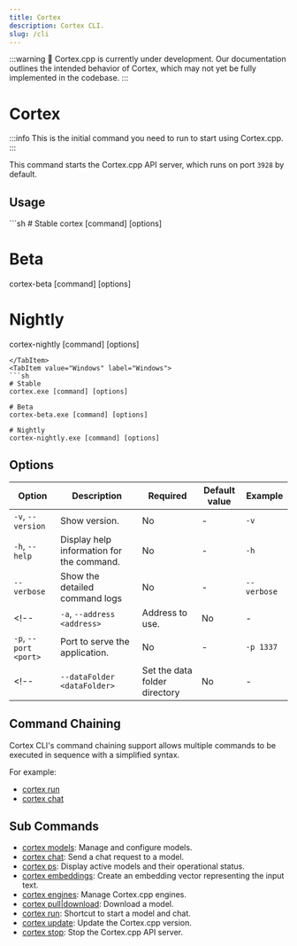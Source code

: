 ```yaml
---
title: Cortex
description: Cortex CLI.
slug: /cli
---
```



:::warning
🚧 Cortex.cpp is currently under development. Our documentation outlines the intended behavior of Cortex, which may not yet be fully implemented in the codebase.
:::

# Cortex
:::info
This is the initial command you need to run to start using Cortex.cpp.
:::

This command starts the Cortex.cpp API server, which runs on port `3928` by default.

## Usage
<Tabs>
  <TabItem value="MacOs/Linux" label="MacOs/Linux">
  ```sh
  # Stable
  cortex [command] [options]

  # Beta
  cortex-beta [command] [options]

  # Nightly
  cortex-nightly [command] [options]
  ```
  </TabItem>
  <TabItem value="Windows" label="Windows">
  ```sh
  # Stable
  cortex.exe [command] [options]

  # Beta
  cortex-beta.exe [command] [options]

  # Nightly
  cortex-nightly.exe [command] [options]
  ```
  </TabItem>
</Tabs>


## Options

| Option                       | Description                               | Required | Default value | Example                       |
| ---------------------------- | ----------------------------------------- | -------- | ------------- | ----------------------------- |
| `-v`, `--version`            | Show version.                              | No       | -       | `-v`                          |
| `-h`, `--help`               | Display help information for the command.  | No       | -             | `-h`                          |
| `--verbose`               | Show the detailed command logs                                 | No       | -       | `--verbose`                          |
<!-- | `-a`, `--address <address>`  | Address to use.                            | No       | -             | `-a 192.168.1.1`              |
| `-p`, `--port <port>`        | Port to serve the application.             | No       | -             | `-p 1337`                     | -->
<!--| `--dataFolder <dataFolder>`  | Set the data folder directory             | No       | -             | `--dataFolder /path/to/data`  | -->


## Command Chaining
Cortex CLI's command chaining support allows multiple commands to be executed in sequence with a simplified syntax.

For example:

- [cortex run](/docs/cli/run)
- [cortex chat](/docs/cli/chat)

## Sub Commands

- [cortex models](/docs/cli/models): Manage and configure models.
- [cortex chat](/docs/cli/chat): Send a chat request to a model.
- [cortex ps](/docs/cli/ps): Display active models and their operational status.
- [cortex embeddings](/docs/cli/embeddings): Create an embedding vector representing the input text.
- [cortex engines](/docs/cli/engines): Manage Cortex.cpp engines.
- [cortex pull|download](/docs/cli/pull): Download a model.
- [cortex run](/docs/cli/run): Shortcut to start a model and chat.
- [cortex update](/docs/cli/update): Update the Cortex.cpp version.
- [cortex stop](/docs/cli/stop): Stop the Cortex.cpp API server.
